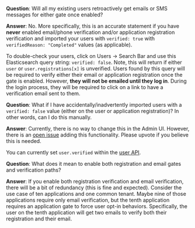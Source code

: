 ---
---

**Question**: Will all my existing users retroactively get emails or SMS messages for either gate once enabled?

**Answer**:  No. More specifically, this is an accurate statement if you have **never** enabled email/phone verification and/or application registration verification and imported your users with `verified: true` with `verifiedReason: "Completed"` values (as applicable).

To double-check your users, click on <Breadcrumb>Users -> Search Bar</Breadcrumb> and use this Elasticsearch query string: `verified: false`. Note, this will return if either `user` or `user.registrations[x]` is unverified. Users found by this query will be required to verify either their email or application registration once the gate is enabled. However, **they will not be emailed until they log in**. During the login process, they will be required to click on a link to have a verification email sent to them.

**Question**: What if I have accidentally/inadvertently imported users with a `verified: false` value (either on the user or application registration)?  In other words, can I do this manually.

**Answer**: Currently, there is no way to change this in the Admin UI. However, there is an [open issue](https://github.com/FusionAuth/fusionauth-issues/issues/2897) adding this functionality. Please upvote if you believe this is needed.

You can currently set `user.verified` within the [user API](/docs/apis/users).

**Question**: What does it mean to enable both registration and email gates and verification paths?

**Answer**: If you enable both registration verification and email verification, there will be a bit of redundancy (this is fine and expected). Consider the use case of ten applications and one common tenant. Maybe nine of those applications require only email verification, but the tenth application requires an application gate to force user opt-in behaviors.  Specifically, the user on the tenth application will get two emails to verify both their registration and their email.

